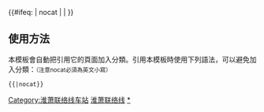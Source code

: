 {{鐵道路線|lua=1
| 模板名稱 = 淮北至萧县北客车联络线
| 名稱 = [[淮北至萧县北客车联络线|淮萧联络线]]
| 代表色 =#0033c9
| Logo = [[File:China Railways.svg|17px]]
| 背景顏色 = #FFFFFF
| 車站列表 = 萧县北 ~ 淮北北 ~ 岱河 ~ 淮北
}}
<includeonly>{{#ifeq: {{{1}}} | nocat | <!--空--> | [[Category:淮萧联络线车站]] }}</includeonly><noinclude>

==使用方法==
本模板會自動把引用它的頁面加入分類。引用本模板時使用下列語法，可以避免加入分類：<small>（注意nocat必須為英文小寫）</small>
 <nowiki>{{</nowiki>{{PAGENAME}}<nowiki>|nocat}}</nowiki>
[[Category:中國鐵路路線模板|淮萧联络线]]
[[Category:淮萧联络线车站|*]]
</noinclude>